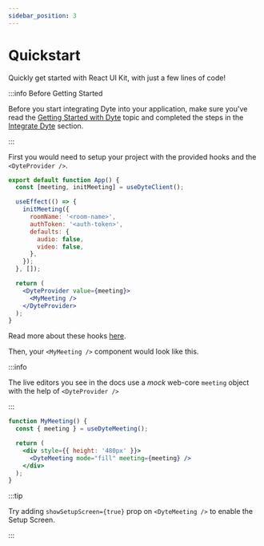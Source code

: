 ```yaml
---
sidebar_position: 3
---
```


# Quickstart

Quickly get started with React UI Kit, with just a few lines of code!

:::info Before Getting Started

Before you start integrating Dyte into your application, make sure you've read
the [Getting Started with Dyte](/getting-started) topic and completed the steps
in the [Integrate Dyte](/getting-started#integrate-dyte) section.

:::

First you would need to setup your project with the provided hooks and the
`<DyteProvider />`.

```jsx
export default function App() {
  const [meeting, initMeeting] = useDyteClient();

  useEffect(() => {
    initMeeting({
      roomName: '<room-name>',
      authToken: '<auth-token>',
      defaults: {
        audio: false,
        video: false,
      },
    });
  }, []);

  return (
    <DyteProvider value={meeting}>
      <MyMeeting />
    </DyteProvider>
  );
}
```

Read more about these hooks [here](./basics/using-hooks).

Then, your `<MyMeeting />` component would look like this.

:::info

The live editors you see in the docs use a _mock_ web-core `meeting` object with
the help of `<DyteProvider />`

:::

```jsx live
function MyMeeting() {
  const { meeting } = useDyteMeeting();

  return (
    <div style={{ height: '480px' }}>
      <DyteMeeting mode="fill" meeting={meeting} />
    </div>
  );
}
```

:::tip

Try adding `showSetupScreen={true}` prop on `<DyteMeeting />` to enable the
Setup Screen.

:::

<head>
  <title>Quickstart - React UI Kit | Dyte</title>
</head>

